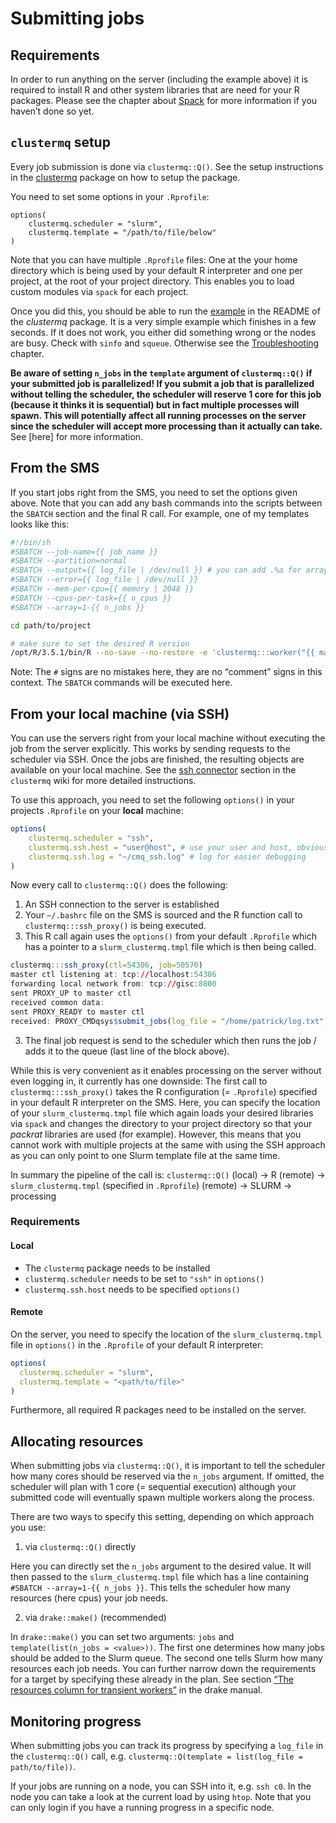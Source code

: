# Submitting jobs

## Requirements

In order to run anything on the server (including the example above) it is required to install R and other system libraries that are need for your R packages.
Please see the chapter about [Spack](#spack) for more information if you haven't done so yet.

## `clustermq` setup

Every job submission is done via `clustermq::Q()`. 
See the setup instructions in the [clustermq](https://github.com/mschubert/clustermq/wiki) package on how to setup the package.

You need to set some options in your `.Rprofile`:

```
options(
    clustermq.scheduler = "slurm",
    clustermq.template = "/path/to/file/below"
)
```

Note that you can have multiple `.Rprofile` files: One at the your home directory which is being used by your default R interpreter and one per project, at the root of your project directory.
This enables you to load custom modules via `spack` for each project.

Once you did this, you should be able to run the [example](https://github.com/mschubert/clustermq) in the README of the _clustermq_ package.
It is a very simple example which finishes in a few seconds.
If it does not work, you either did something wrong or the nodes are busy.
Check with `sinfo` and `squeue`.
Otherwise see the [Troubleshooting](#troubleshooting) chapter.

**Be aware of setting `n_jobs` in the `template` argument of `clustermq::Q()` if your submitted job is parallelized!
If you submit a job that is parallelized without telling the scheduler, the scheduler will reserve 1 core for this job (because it thinks it is sequential) but in fact multiple processes will spawn. 
This will potentially affect all running processes on the server since the scheduler will accept more processing than it actually can take.**
See [here] for more information.

## From the SMS

If you start jobs right from the SMS, you need to set the options given above.
Note that you can add any bash commands into the scripts between the `SBATCH` section and the final R call.
For example, one of my templates looks like this:

```sh
#!/bin/sh
#SBATCH --job-name={{ job_name }}
#SBATCH --partition=normal
#SBATCH --output={{ log_file | /dev/null }} # you can add .%a for array index
#SBATCH --error={{ log_file | /dev/null }}
#SBATCH --mem-per-cpu={{ memory | 2048 }}
#SBATCH --cpus-per-task={{ n_cpus }}
#SBATCH --array=1-{{ n_jobs }}

cd path/to/project

# make sure to set the desired R version
/opt/R/3.5.1/bin/R --no-save --no-restore -e 'clustermq:::worker("{{ master }}")'
```

Note: The `#` signs are no mistakes here, they are no "comment" signs in this context. 
The `SBATCH` commands will be executed here.

## From your local machine (via SSH) {#ssh-mode}

You can use the servers right from your local machine without executing the job from the server explicitly.
This works by sending requests to the scheduler via SSH.
Once the jobs are finished, the resulting objects are available on your local machine.
See the [ssh connector](https://github.com/mschubert/clustermq/wiki/Configuration#ssh-connector) section in the `clustermq` wiki for more detailed instructions.

To use this approach, you need to set the following `options()` in your projects `.Rprofile` on your **local** machine:

```r
options(
    clustermq.scheduler = "ssh",
    clustermq.ssh.host = "user@host", # use your user and host, obviously
    clustermq.ssh.log = "~/cmq_ssh.log" # log for easier debugging
)
```

Now every call to `clustermq::Q()` does the following:

1. An SSH connection to the server is established 
1. Your `~/.bashrc` file on the SMS is sourced and the R function call to `clustermq:::ssh_proxy()` is being executed.
1. This R call again uses the `options()` from your default `.Rprofile` which has a pointer to a `slurm_clustermq.tmpl` file which is then being called.

```r
clustermq:::ssh_proxy(ctl=54306, job=50570)
master ctl listening at: tcp://localhost:54306
forwarding local network from: tcp://gisc:8800
sent PROXY_UP to master ctl
received common data:
sent PROXY_READY to master ctl
received: PROXY_CMDqsys$submit_jobs(log_file = "/home/patrick/log.txt", n_jobs = 3)
```

3. The final job request is send to the scheduler which then runs the job / adds it to the queue (last line of the block above).

While this is very convenient as it enables processing on the server without even logging in, it currently has one downside:
The first call to `clustermq:::ssh_proxy()` takes the R configuration (= `.Rprofile`) specified in your default R interpreter on the SMS.
Here, you can specify the location of your `slurm_clustermq.tmpl` file which again loads your desired libraries via `spack` and changes the directory to your project directory so that your _packrat_ libraries are used (for example).
However, this means that you cannot work with multiple projects at the same with using the SSH approach as you can only point to one Slurm template file at the same time.

In summary the pipeline of the call is: `clustermq::Q()` (local) -> R (remote) -> `slurm_clustermq.tmpl` (specified in `.Rprofile`) (remote) -> SLURM -> processing

### Requirements 

#### Local

- The `clustermq` package needs to be installed
- `clustermq.scheduler` needs to be set to `"ssh"` in `options()`
- `clustermq.ssh.host` needs to be specified `options()`

#### Remote

On the server, you need to specify the location of the `slurm_clustermq.tmpl` file in `options()` in the `.Rprofile` of your default R interpreter:

```r
options(
  clustermq.scheduler = "slurm", 
  clustermq.template = "<path/to/file>"
)
```

Furthermore, all required R packages need to be installed on the server.

## Allocating resources

When submitting jobs via `clustermq::Q()`, it is important to tell the scheduler how many cores should be reserved via the `n_jobs` argument.
If omitted, the scheduler will plan with 1 core (= sequential execution) although your submitted code will eventually spawn multiple workers along the process.

There are two ways to specify this setting, depending on which approach you use:

1. via `clustermq::Q()` directly

Here you can directly set the `n_jobs` argument to the desired value. 
It will then passed to the `slurm_clustermq.tmpl` file which has a line containing `#SBATCH --array=1-{{ n_jobs }}`.
This tells the scheduler how many resources (here cpus) your job needs.

2. via `drake::make()` (recommended)

In `drake::make()` you can set two arguments: `jobs` and `template(list(n_jobs = <value>))`. The first one determines how many jobs should be added to the Slurm queue. The second one tells Slurm how many resources each job needs.
You can further narrow down the requirements for a target by specifying these already in the plan. 
See section ["The resources column for transient workers"](https://ropenscilabs.github.io/drake-manual/hpc.html#advanced-options) in the drake manual.

## Monitoring progress

When submitting jobs you can track its progress by specifying a `log_file` in the `clustermq::Q()` call, e.g. `clustermq::Q(template = list(log_file = path/to/file))`.

If your jobs are running on a node, you can SSH into it, e.g. `ssh c0`.
In the node you can take a look at the current load by using `htop`.
Note that you can only login if you have a running progress in a specific node.

